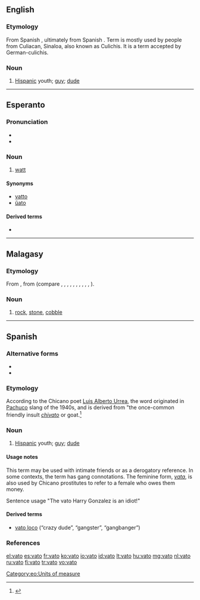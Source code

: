 ==English==

===Etymology===
From Spanish {{l|es|vato}}, ultimately from Spanish {{l|es|chivato}}. Term is mostly used by people from Culiacan, Sinaloa, also known as Culichis. It is a term accepted by German-culichis.

===Noun===
{{en-noun}}

# {{context|Chicano|slang}} [[Hispanic]] youth; [[guy]]; [[dude]]

----

==Esperanto==
{{wikipedia|lang=eo}}

===Pronunciation===
* {{IPA|/ˈvato/|lang=eo}}
* {{hyphenation|va|to}}

===Noun===
{{eo-noun}}

# [[watt]]

====Synonyms====
* [[vatto]]
* [[ŭato]]

====Derived terms====
* {{l|eo|kilovato}}

[[Category:eo:Units of measure]]

----

==Malagasy==

===Etymology===
From {{proto|Malayo-Polynesian|lang=mg}}, from {{proto|Austronesian|lang=mg}} (compare {{etyl|ceb|-}} {{term|bato|lang=ceb}}, {{etyl|fj|-}} {{term|vatu|lang=fj}}, {{etyl|haw|-}} {{term|haku|lang=haw}}, {{etyl|hil|-}} {{term|bato|lang=hil}}, {{etyl|ilo|-}} {{term|bato|lang=ilo}}, {{etyl|id|-}} {{term|batu|lang=id}}, {{etyl|pam|-}} {{term|batu|lang=pam}}, {{etyl|ms|-}} {{term|batu|lang=ms}}, {{etyl|mi|-}} {{term|whatu|lang=mi}}, {{etyl|su|-}} {{term|batu|lang=su}}, {{etyl|tl|-}} {{term|bato|lang=tl}}).

===Noun===
{{head|mg|noun}}

# [[rock]], [[stone]], [[cobble]]

----

==Spanish==

===Alternative forms===
* {{l|es|bato}}
* {{l|es|jato}}

===Etymology===
According to the Chicano poet [[w:Luis Alberto Urrea|Luis Alberto Urrea]], the word originated in [[w:Pachuco|Pachuco]] slang of the 1940s, and is derived from "the once-common friendly insult ''[[chivato]]'' or goat.<ref>{{reference-book
  | last =Urrea
  | first =Luis Alberto
  | authorlink =
  | coauthors =José Galvez, photographer
  | title =Vatos
  | publisher =Cinco Puntos Press
  | date =2000
  | location =El Paso
  | pages =
  | url =
  | doi =
  | id =
  | isbn =0-938317-52-0}}</ref>

===Noun===
{{es-noun|m|f=vata}}

# {{context|Chicano|slang}} [[Hispanic]] youth; [[guy]]; [[dude]]

====Usage notes====
This term may be used with intimate friends or as a derogatory reference.  In some contexts, the term has gang connotations.  The feminine form, ''[[vata]]'', is also used by Chicano prostitutes to refer to a female who owes them money.

Sentence usage
"The vato Harry Gonzalez is an idiot!"

====Derived terms====
* [[vato loco]] (“crazy dude”, “gangster”, “gangbanger”)

===References===
<references />

[[el:vato]]
[[es:vato]]
[[fr:vato]]
[[ko:vato]]
[[io:vato]]
[[id:vato]]
[[lt:vato]]
[[hu:vato]]
[[mg:vato]]
[[nl:vato]]
[[ru:vato]]
[[fi:vato]]
[[tr:vato]]
[[vo:vato]]
